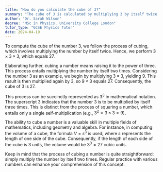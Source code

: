 ```yaml
---
title: "How do you calculate the cube of 3?"
summary: "The cube of 3 is calculated by multiplying 3 by itself twice, resulting in the value 27."
author: "Dr. Sarah Wilson"
degree: "MSc in Physics, University College London"
tutor_type: "GCSE Physics Tutor"
date: 2024-04-10
---
```


To compute the cube of the number 3, we follow the process of cubing, which involves multiplying the number by itself twice. Hence, we perform $3 \times 3 \times 3$, which equals 27.

Elaborating further, cubing a number means raising it to the power of three. This process entails multiplying the number by itself two times. Considering the number 3 as an example, we begin by multiplying $3 \times 3$, yielding 9. This result is then multiplied again by 3, so $9 \times 3$ equals 27. Consequently, the cube of 3 is 27.

This process can be succinctly represented as $3^3$ in mathematical notation. The superscript 3 indicates that the number 3 is to be multiplied by itself three times. This is distinct from the process of squaring a number, which entails only a single self-multiplication (e.g., $3^2 = 3 \times 3 = 9$).

The ability to cube a number is a valuable skill in multiple fields of mathematics, including geometry and algebra. For instance, in computing the volume of a cube, the formula $V = s^3$ is used, where $s$ represents the length of one side of the cube. Consequently, if the length of each side of the cube is 3 units, the volume would be $3^3 = 27$ cubic units.

Keep in mind that the process of cubing a number is quite straightforward: simply multiply the number by itself two times. Regular practice with various numbers can enhance your comprehension of this concept.
    
